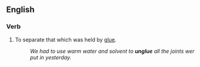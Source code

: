 ==English==

===Verb===
{{en-verb|unglues|ungluing|unglued|unglued}}

#To separate that which was held by [[glue]].
#:''We had to use warm water and solvent to '''unglue''' all the joints wer put in yesterday.''